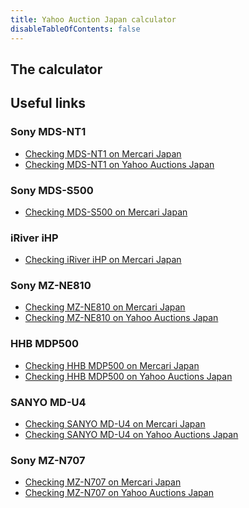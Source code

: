 ```yaml
---
title: Yahoo Auction Japan calculator
disableTableOfContents: false
---
```


## The calculator


<YahooActionJapanCalculator />

## Useful links
### Sony MDS-NT1
- [Checking MDS-NT1 on Mercari Japan](https://jp.mercari.com/search?keyword=mds-NT1&status=on_sale&page=1)
- [Checking MDS-NT1 on Yahoo Auctions Japan](https://auctions.yahoo.co.jp/search/search?va=mds+nt1)

### Sony MDS-S500
- [Checking MDS-S500 on Mercari Japan](https://jp.mercari.com/search?keyword=mds-s500&status=on_sale&page=1)

### iRiver iHP
- [Checking iRiver iHP on Mercari Japan](https://jp.mercari.com/search?keyword=iriver+ihp&status=on_sale&page=1)

### Sony MZ-NE810
- [Checking MZ-NE810 on Mercari Japan](https://jp.mercari.com/search?keyword=mz-ne810&status=on_sale&page=1)
- [Checking MZ-NE810 on Yahoo Auctions Japan](https://auctions.yahoo.co.jp/search/search?va=mz+ne810)

### HHB MDP500
- [Checking HHB MDP500 on Mercari Japan](https://jp.mercari.com/search?keyword=hhb+mdp500&status=on_sale&page=1)
- [Checking HHB MDP500 on Yahoo Auctions Japan](https://auctions.yahoo.co.jp/search/search?va=hhb+mdp500)

### SANYO MD-U4
- [Checking SANYO MD-U4 on Mercari Japan](https://jp.mercari.com/search?keyword=sanyo+md-u4&status=on_sale&page=1)
- [Checking SANYO MD-U4 on Yahoo Auctions Japan](https://auctions.yahoo.co.jp/search/search?va=sanyo+md-u4)

### Sony MZ-N707
- [Checking MZ-N707 on Mercari Japan](https://jp.mercari.com/search?keyword=mz-n707&status=on_sale&page=1)
- [Checking MZ-N707 on Yahoo Auctions Japan](https://auctions.yahoo.co.jp/search/search?va=mz+n707)

